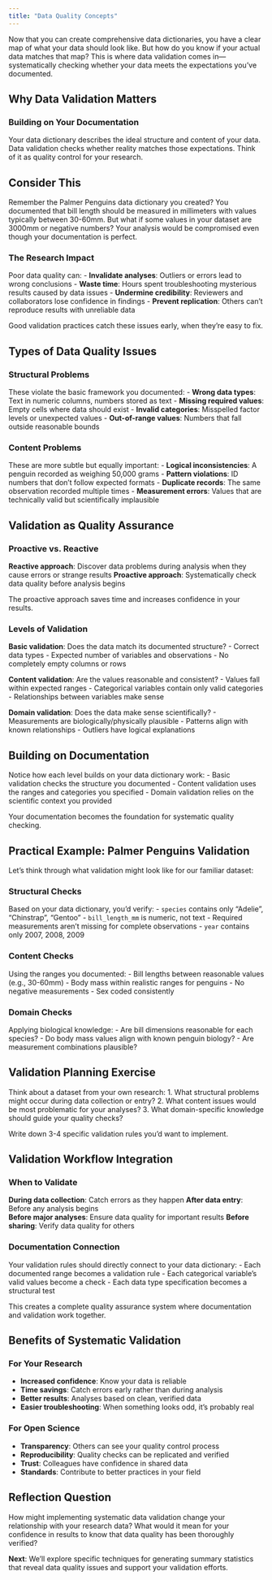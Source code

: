 ```yaml
---
title: "Data Quality Concepts"
---
```


Now that you can create comprehensive data dictionaries, you have a clear map of what your data should look like. But how do you know if your actual data matches that map? This is where data validation comes in—systematically checking whether your data meets the expectations you've documented.

## Why Data Validation Matters

### Building on Your Documentation
Your data dictionary describes the ideal structure and content of your data. Data validation checks whether reality matches those expectations. Think of it as quality control for your research.

::: {.callout-note}
## Consider This
Remember the Palmer Penguins data dictionary you created? You documented that bill length should be measured in millimeters with values typically between 30-60mm. But what if some values in your dataset are 3000mm or negative numbers? Your analysis would be compromised even though your documentation is perfect.
:::

### The Research Impact
Poor data quality can:
- **Invalidate analyses**: Outliers or errors lead to wrong conclusions
- **Waste time**: Hours spent troubleshooting mysterious results caused by data issues
- **Undermine credibility**: Reviewers and collaborators lose confidence in findings
- **Prevent replication**: Others can't reproduce results with unreliable data

Good validation practices catch these issues early, when they're easy to fix.

## Types of Data Quality Issues

### Structural Problems
These violate the basic framework you documented:
- **Wrong data types**: Text in numeric columns, numbers stored as text
- **Missing required values**: Empty cells where data should exist
- **Invalid categories**: Misspelled factor levels or unexpected values
- **Out-of-range values**: Numbers that fall outside reasonable bounds

### Content Problems
These are more subtle but equally important:
- **Logical inconsistencies**: A penguin recorded as weighing 50,000 grams
- **Pattern violations**: ID numbers that don't follow expected formats
- **Duplicate records**: The same observation recorded multiple times
- **Measurement errors**: Values that are technically valid but scientifically implausible

## Validation as Quality Assurance

### Proactive vs. Reactive
**Reactive approach**: Discover data problems during analysis when they cause errors or strange results
**Proactive approach**: Systematically check data quality before analysis begins

The proactive approach saves time and increases confidence in your results.

### Levels of Validation

**Basic validation**: Does the data match its documented structure?
- Correct data types
- Expected number of variables and observations
- No completely empty columns or rows

**Content validation**: Are the values reasonable and consistent?
- Values fall within expected ranges
- Categorical variables contain only valid categories
- Relationships between variables make sense

**Domain validation**: Does the data make sense scientifically?
- Measurements are biologically/physically plausible
- Patterns align with known relationships
- Outliers have logical explanations

::: {.callout-tip}
## Building on Documentation
Notice how each level builds on your data dictionary work:
- Basic validation checks the structure you documented
- Content validation uses the ranges and categories you specified
- Domain validation relies on the scientific context you provided

Your documentation becomes the foundation for systematic quality checking.
:::

## Practical Example: Palmer Penguins Validation

Let's think through what validation might look like for our familiar dataset:

### Structural Checks
Based on your data dictionary, you'd verify:
- `species` contains only "Adelie", "Chinstrap", "Gentoo"
- `bill_length_mm` is numeric, not text
- Required measurements aren't missing for complete observations
- `year` contains only 2007, 2008, 2009

### Content Checks
Using the ranges you documented:
- Bill lengths between reasonable values (e.g., 30-60mm)
- Body mass within realistic ranges for penguins
- No negative measurements
- Sex coded consistently

### Domain Checks
Applying biological knowledge:
- Are bill dimensions reasonable for each species?
- Do body mass values align with known penguin biology?
- Are measurement combinations plausible?

::: {.callout-tip}
## Validation Planning Exercise
Think about a dataset from your own research:
1. What structural problems might occur during data collection or entry?
2. What content issues would be most problematic for your analyses?
3. What domain-specific knowledge should guide your quality checks?

Write down 3-4 specific validation rules you'd want to implement.
:::

## Validation Workflow Integration

### When to Validate
**During data collection**: Catch errors as they happen
**After data entry**: Before any analysis begins  
**Before major analyses**: Ensure data quality for important results
**Before sharing**: Verify data quality for others

### Documentation Connection
Your validation rules should directly connect to your data dictionary:
- Each documented range becomes a validation rule
- Each categorical variable's valid values become a check
- Each data type specification becomes a structural test

This creates a complete quality assurance system where documentation and validation work together.

## Benefits of Systematic Validation

### For Your Research
- **Increased confidence**: Know your data is reliable
- **Time savings**: Catch errors early rather than during analysis
- **Better results**: Analyses based on clean, verified data
- **Easier troubleshooting**: When something looks odd, it's probably real

### For Open Science
- **Transparency**: Others can see your quality control process
- **Reproducibility**: Quality checks can be replicated and verified
- **Trust**: Colleagues have confidence in shared data
- **Standards**: Contribute to better practices in your field

::: {.callout-tip}
## Reflection Question
How might implementing systematic data validation change your relationship with your research data? What would it mean for your confidence in results to know that data quality has been thoroughly verified?
:::

**Next**: We'll explore specific techniques for generating summary statistics that reveal data quality issues and support your validation efforts.